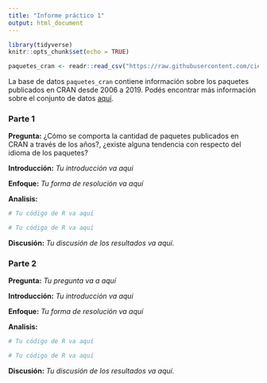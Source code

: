 ```yaml
---
title: "Informe práctico 1"
output: html_document
--- 
```


```r
library(tidyverse)
knitr::opts_chunk$set(echo = TRUE)

paquetes_cran <- readr::read_csv("https://raw.githubusercontent.com/cienciadedatos/datos-de-miercoles/master/datos/2019/2019-07-03/paquetes_CRAN.csv")

```

La base de datos `paquetes_cran` contiene información sobre los paquetes publicados en CRAN desde 2006 a 2019. Podés encontrar más información sobre el conjunto de datos [aquí](https://github.com/cienciadedatos/datos-de-miercoles/blob/master/datos/2019/2019-07-03/README.md).

### **Parte 1**

**Pregunta:** ¿Cómo se comporta la cantidad de paquetes publicados en CRAN a través de los años?, ¿existe alguna tendencia con respecto del idioma de los paquetes? 


**Introducción:** *Tu introducción va aqui*

**Enfoque:** *Tu forma de resolución va aquí*

**Analisis:**


```r
# Tu código de R va aquí
```

```r
# Tu código de R va aquí
```


**Discusión:** *Tu discusión de los resultados va aquí.*

### **Parte 2**

**Pregunta:** *Tu pregunta va a aquí*

**Introducción:** *Tu introducción va aqui*

**Enfoque:** *Tu forma de resolución va aquí*

**Analisis:**

```r
# Tu código de R va aquí
```

```r
# Tu código de R va aquí
```

**Discusión:** *Tu discusión de los resultados va aquí.*
